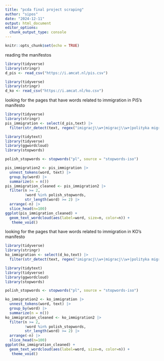 ---
title: "pcda final project scraping"
author: "sipos"
date: "2024-12-11"
output: html_document
editor_options: 
  chunk_output_type: console
---

```{r setup, include=FALSE}
knitr::opts_chunk$set(echo = TRUE)
```

reading the manifestos

```{r}
library(tidyverse)
library(stringr)
d_pis <- read_csv("https://i.amcat.nl/pis.csv")
```

```{r}
library(tidyverse)
library(stringr)
d_ko <- read_csv("https://i.amcat.nl/ko.csv")
```

looking for the pages that have words related to immigration in PiS's manifesto

```{r}
library(tidyverse)
library(stringr)
pis_immigration <- select(d_pis,text) |>
  filter(str_detect(text, regex("imigracj\\w+|migracj\\w+|polityka migracyjn\\w+|imigran\\w+|uchodź\\w+", ignore_case = TRUE)))
```

```{r}
library(tidytext)
library(tidyverse)
library(ggwordcloud)
library(stopwords)

polish_stopwords <- stopwords("pl", source = "stopwords-iso")

pis_immigration2 <- pis_immigration |>
  unnest_tokens(word, text) |>
  group_by(word) |> 
  summarize(n = n()) 
pis_immigration_cleaned <- pis_immigration2 |>
  filter(n >= 2, 
         !word %in% polish_stopwords, 
         str_length(word) >= 2) |>
  arrange(-n) |>
  slice_head(n=100) 
ggplot(pis_immigration_cleaned) + 
  geom_text_wordcloud(aes(label=word, size=n, color=n)) +
   theme_void()
```

looking for the pages that have words related to immigration in KO's manifesto

```{r}
library(tidyverse)
library(stringr)
ko_immigration <- select(d_ko,text) |>
  filter(str_detect(text, regex("imigracj\\w+|migracj\\w+|polityka migracyjn\\w+|imigran\\w+|uchodź\\w+", ignore_case = TRUE)))
```

```{r}
library(tidytext)
library(tidyverse)
library(ggwordcloud)
library(stopwords)

polish_stopwords <- stopwords("pl", source = "stopwords-iso")

ko_immigration2 <- ko_immigration |>
  unnest_tokens(word, text) |>
  group_by(word) |> 
  summarize(n = n()) 
ko_immigration_cleaned <- ko_immigration2 |>
  filter(n >= 2, 
         !word %in% polish_stopwords, 
         str_length(word) >= 2) |>
  arrange(-n) |>
  slice_head(n=100) 
ggplot(ko_immigration_cleaned) + 
  geom_text_wordcloud(aes(label=word, size=n, color=n)) +
   theme_void()
```